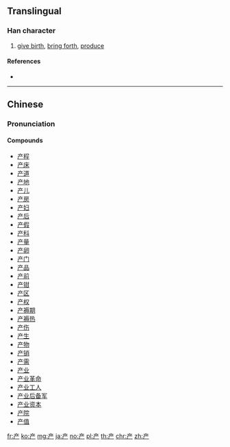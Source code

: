 {{also|産|產}}
==Translingual==

===Han character===
{{Han char|rn=8|rad=亠|as=04|sn=6|four=|canj=YTH|ids=⿳亠丷厂}}

# [[give birth]], [[bring forth]], [[produce]]

====References====
* {{Han ref|kx=0088.111|hdz=10283.030|uh=4EA7|ud=20135}}

----

==Chinese==
{{zh-hanzi-box|产|[[產]]/[[産]]}}

===Pronunciation===
{{zh-pron
|m=chǎn
|c=caan2
|mn=sán
|mc=
|oc=y
|ma=
|cat=v
}}

====Compounds====
* [[产程]]
* [[产床]]
* [[产道]]
* [[产地]]
* [[产儿]]
* [[产房]]
* [[产妇]]
* [[产后]]
* [[产假]]
* [[产科]]
* [[产量]]
* [[产卵]]
* [[产门]]
* [[产品]]
* [[产前]]
* [[产钳]]
* [[产区]]
* [[产权]]
* [[产褥期]]
* [[产褥热]]
* [[产伤]]
* [[产生]]
* [[产物]]
* [[产销]]
* [[产需]]
* [[产业]]
* [[产业革命]]
* [[产业工人]]
* [[产业后备军]]
* [[产业资本]]
* [[产院]]
* [[产值]]

[[fr:产]]
[[ko:产]]
[[mg:产]]
[[ja:产]]
[[no:产]]
[[pl:产]]
[[th:产]]
[[chr:产]]
[[zh:产]]